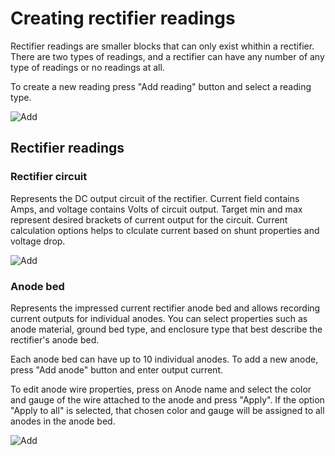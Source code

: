 
# Creating rectifier readings

Rectifier readings are smaller blocks that can only exist whithin a rectifier. There are two types of readings, and a rectifier can have any number of any type of readings or no readings at all.

To create a new reading press "Add reading" button and select a reading type.

<ImageView>
  <Image
    src="/images/survey_items/3.28.png"
    alt="Add"
    width={300}
    height={300}
  />
</ImageView>

## Rectifier readings

### Rectifier circuit

Represents the DC output circuit of the rectifier. Current field contains Amps, and voltage contains Volts of circuit output. Target min and max represent desired brackets of current output for the circuit. Current calculation options helps to clculate current based on shunt properties and voltage drop.

<ImageView>
  <Image
    src="/images/survey_items/3.29.png"
    alt="Add"
    width={300}
    height={300}
  />
</ImageView>

### Anode bed

Represents the impressed current rectifier anode bed and allows recording current outputs for individual anodes. You can select properties such as anode material, ground bed type, and enclosure type that best describe the rectifier's anode bed.

Each anode bed can have up to 10 individual anodes. To add a new anode, press "Add anode" button and enter output current.

To edit anode wire properties, press on Anode name and select the color and gauge of the wire attached to the anode and press "Apply". If the option "Apply to all" is selected, that chosen color and gauge will be assigned to all anodes in the anode bed.

<ImageView>
  <Image
    src="/images/survey_items/3.30.png"
    alt="Add"
    width={300}
    height={300}
  />
</ImageView>
